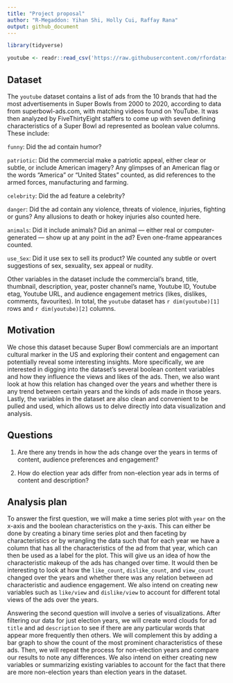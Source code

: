```yaml
---
title: "Project proposal"
author: "R-Megaddon: Yihan Shi, Holly Cui, Raffay Rana"
output: github_document
---
```


```r
library(tidyverse)
```

```r
youtube <- readr::read_csv('https://raw.githubusercontent.com/rfordatascience/tidytuesday/master/data/2021/2021-03-02/youtube.csv', show_col_types = FALSE)
```

## Dataset

The `youtube` dataset contains a list of ads from the 10 brands that had the most advertisements 
in Super Bowls from 2000 to 2020, according to data from superbowl-ads.com, with 
matching videos found on YouTube. It was then analyzed by FiveThirtyEight staffers
to come up with seven defining characteristics of a Super Bowl ad represented as
boolean value columns. These include:
 
`funny`: Did the ad contain humor?

`patriotic`: Did the commercial make a patriotic appeal, either clear or subtle, 
or include American imagery? Any glimpses of an American flag or the words "America" 
or "United States" counted, as did references to the armed forces, manufacturing
and farming.

`celebrity`: Did the ad feature a celebrity?

`danger`: Did the ad contain any violence, threats of violence, injuries, fighting 
or guns? Any allusions to death or hokey injuries also counted here.

`animals`: Did it include animals? Did an animal — either real or computer-generated 
— show up at any point in the ad? Even one-frame appearances counted.

`use_Sex`: Did it use sex to sell its product? We counted any subtle or overt 
suggestions of sex, sexuality, sex appeal or nudity.
 
Other variables in the dataset include the commercial’s brand, title, thumbnail,
description, year, poster channel’s name, Youtube ID, Youtube etag, Youtube URL,
and audience engagement metrics (likes, dislikes, comments, favourites). In total,
the `youtube` dataset has `r dim(youtube)[1]` rows and `r dim(youtube)[2]` columns.


## Motivation

We chose this dataset because Super Bowl commercials are an important cultural 
marker in the US and exploring their content and engagement can potentially reveal some
interesting insights. More specifically, we are interested in digging into the dataset's several 
boolean content variables and how they influence the views and likes of the ads. Then, we also want  
look at how this relation has changed over the years and whether there is 
any trend between certain years and the kinds of ads made in those years. 
Lastly, the variables in the dataset are also clean and convenient to be pulled and used, 
which allows us to delve directly into data visualization and analysis. 

## Questions

1. Are there any trends in how the ads change over the years in terms of content, 
audience preferences and engagement? 

2. How do election year ads differ from non-election year ads in terms of content 
and description?


## Analysis plan

To answer the first question, we will make a time series plot with `year` on the
x-axis and the boolean characteristics on the y-axis. This can either be done by 
creating a binary time series plot and then faceting by characteristics or by 
wrangling the data such that for each year we have a column that has all the 
characteristics of the ad from that year, which can then be used as a label for the plot. 
This will give us an idea of how the characteristic makeup of the ads has changed over time. 
It would then be interesting to look at how the `like_count`, `dislike_count`, and `view_count` 
changed over the years and whether there was any relation between ad 
characteristic and audience engagement. We also intend on creating new
variables such as `like/view` and `dislike/view` to account for different total views 
of the ads over the years. 
 

Answering the second question will involve a series of visualizations. After filtering our
data for just election years, we will create word clouds for ad `title` and ad `description`
to see if there are any particular words that appear more frequently then others. 
We will complement this by adding a bar graph to show the count of the most prominent
characteristics of these ads. Then, we will repeat the process for non-election years and 
compare our results to note any differences. We also intend on either creating new 
variables or summarizing existing variables to account for the fact that there are more
non-election years than election years in the dataset.

